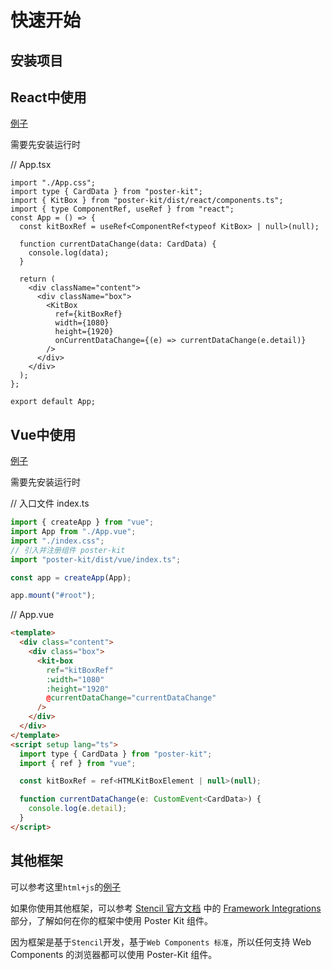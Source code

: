 
# 快速开始

## 安装项目

<PackageManagerTabs command="install poster-kit" />

## React中使用

[例子](https://github.com/Fairfarren/PosterKit/tree/main/example/react)

需要先安装运行时

<PackageManagerTabs command="install @stencil/react-output-target" />

// App.tsx

```tsx
import "./App.css";
import type { CardData } from "poster-kit";
import { KitBox } from "poster-kit/dist/react/components.ts";
import { type ComponentRef, useRef } from "react";
const App = () => {
  const kitBoxRef = useRef<ComponentRef<typeof KitBox> | null>(null);

  function currentDataChange(data: CardData) {
    console.log(data);
  }

  return (
    <div className="content">
      <div className="box">
        <KitBox
          ref={kitBoxRef}
          width={1080}
          height={1920}
          onCurrentDataChange={(e) => currentDataChange(e.detail)}
        />
      </div>
    </div>
  );
};

export default App;
```

## Vue中使用

[例子](https://github.com/Fairfarren/PosterKit/tree/main/example/vue)

需要先安装运行时

<PackageManagerTabs command="install @stencil/vue-output-target" />

// 入口文件 index.ts

```ts
import { createApp } from "vue";
import App from "./App.vue";
import "./index.css";
// 引入并注册组件 poster-kit
import "poster-kit/dist/vue/index.ts";

const app = createApp(App);

app.mount("#root");
```

// App.vue

```html
<template>
  <div class="content">
    <div class="box">
      <kit-box
        ref="kitBoxRef"
        :width="1080"
        :height="1920"
        @currentDataChange="currentDataChange"
      />
    </div>
  </div>
</template>
<script setup lang="ts">
  import type { CardData } from "poster-kit";
  import { ref } from "vue";

  const kitBoxRef = ref<HTMLKitBoxElement | null>(null);

  function currentDataChange(e: CustomEvent<CardData>) {
    console.log(e.detail);
  }
</script>
```

## 其他框架

可以参考这里`html+js`的[例子](https://github.com/Fairfarren/PosterKit/blob/main/packages/posterKit/src/index.html)

如果你使用其他框架，可以参考 [Stencil 官方文档](https://stenciljs.com) 中的 [Framework Integrations](https://stenciljs.com/docs/overview) 部分，了解如何在你的框架中使用 Poster Kit 组件。

因为框架是基于`Stencil`开发，基于`Web Components 标准`，所以任何支持 Web Components 的浏览器都可以使用 Poster-Kit 组件。
